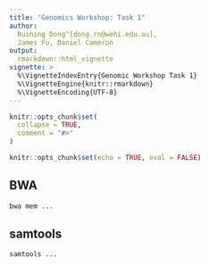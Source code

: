 ```yaml
---
title: "Genomics Workshop: Task 1"
author: 
  Ruining Dong^[dong.rn@wehi.edu.au], 
  James Fu, Daniel Cameron
output: 
  rmarkdown::html_vignette
vignette: >
  %\VignetteIndexEntry{Genomic Workshop Task 1}
  %\VignetteEngine{knitr::rmarkdown}
  %\VignetteEncoding{UTF-8}
---
```



```r
knitr::opts_chunk$set(
  collapse = TRUE,
  comment = "#>"
)
```

```r
knitr::opts_chunk$set(echo = TRUE, eval = FALSE)
```

## BWA

```bash
bwa mem ...
```

## samtools

```bash
samtools ...
```





